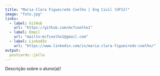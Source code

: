 ```yaml
---
title: "Maria Clara Figueiredo Coelho | Eng Civil (UFSJ)"
image: "foto.jpg"
links:
  - label: GitHub
    url: "https://github.com/mcfcoelho1"
  - label: Email
    url: "mailto:mcfcoelho1@gmail.com"
  - label: LinkedIn
    url: "https://www.linkedin.com/in/maria-clara-figueiredo-coelho/"
output:
  postcards::jolla
---
```

 
Descrição sobre o aluno(a)!
